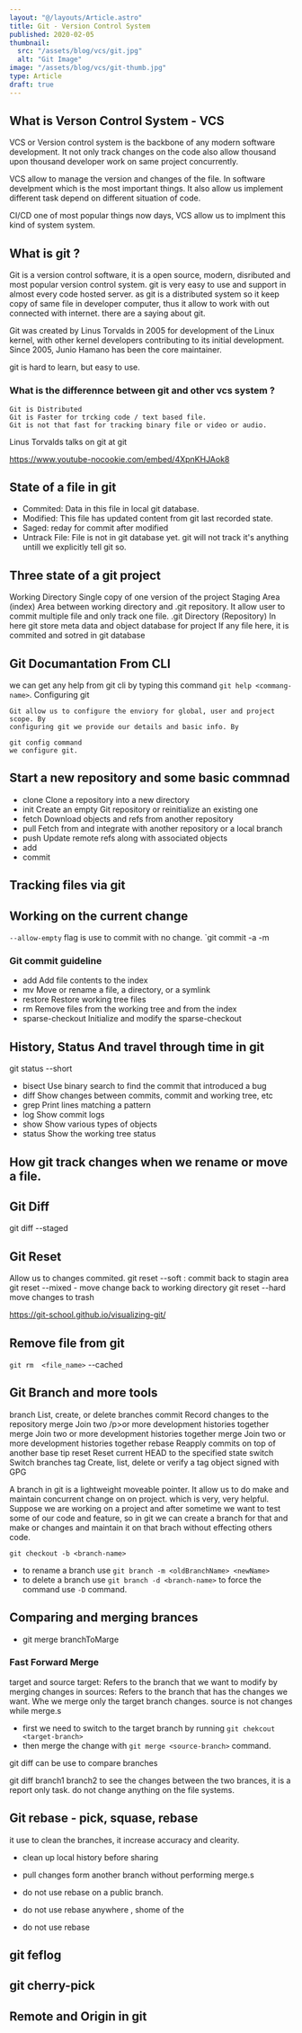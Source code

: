 ```yaml
---
layout: "@/layouts/Article.astro"
title: Git - Version Control System
published: 2020-02-05
thumbnail:
  src: "/assets/blog/vcs/git.jpg"
  alt: "Git Image"
image: "/assets/blog/vcs/git-thumb.jpg"
type: Article
draft: true
---
```


## What is Verson Control System - VCS

VCS or Version control system is the backbone of any modern software development. It not only track changes on the code also allow thousand upon thousand developer work on same project concurrently.

VCS allow to manage the version and changes of the file. In software develpment which is the most important things. It also allow us implement different task depend on different situation of code.

CI/CD one of most popular things now days, VCS allow us to implment this kind
of system system.

## What is git ?

Git is a version control software, it is a open source, modern, disributed and
most popular version control system. git is very easy to use and support in
almost every code hosted server. as git is a distributed system so it keep
copy of same file in developer computer, thus it allow to work with out
connected with internet. there are a saying about git.

Git was created by Linus Torvalds in 2005 for development of the Linux kernel, with other kernel developers contributing to its initial development. Since 2005, Junio Hamano has been the core maintainer.

git is hard to learn, but easy to use.

### What is the differennce between git and other vcs system ?

    Git is Distributed
    Git is Faster for trcking code / text based file.
    Git is not that fast for tracking binary file or video or audio.

Linus Torvalds talks on git at git

https://www.youtube-nocookie.com/embed/4XpnKHJAok8

## State of a file in git

- Commited: Data in this file in local git database.
- Modified: This file has updated content from git last recorded state.
- Saged: reday for commit after modified
- Untrack File: File is not in git database yet. git will not track it's
  anything untill we explicitly tell git so.

## Three state of a git project

Working Directory
Single copy of one version of the project
Staging Area (index)
Area between working directory and .git repository. It allow user to
commit multiple file and only track one file.
.git Directory (Repository)
In here git store meta data and object database for project
If any file here, it is commited and sotred in git database

## Git Documantation From CLI

we can get any help from git cli by typing this command `git help <commang-name>`.
Configuring git

    Git allow us to configure the enviory for global, user and project scope. By
    configuring git we provide our details and basic info. By

    git config command
    we configure git.

## Start a new repository and some basic commnad

- clone Clone a repository into a new directory
- init Create an empty Git repository or reinitialize an existing one
- fetch Download objects and refs from another repository
- pull Fetch from and integrate with another repository or a local branch
- push Update remote refs along with associated objects
- add
- commit

## Tracking files via git

## Working on the current change

`--allow-empty` flag is use to commit with no change.
`git commit -a -m

### Git commit guideline

- add Add file contents to the index
- mv Move or rename a file, a directory, or a symlink
- restore Restore working tree files
- rm Remove files from the working tree and from the index
- sparse-checkout Initialize and modify the sparse-checkout

## History, Status And travel through time in git

git status --short

- bisect Use binary search to find the commit that introduced a bug
- diff Show changes between commits, commit and working tree, etc
- grep Print lines matching a pattern
- log Show commit logs
- show Show various types of objects
- status Show the working tree status

## How git track changes when we rename or move a file.

## Git Diff

git diff --staged

## Git Reset

Allow us to changes commited.
git reset --soft : commit back to stagin area
git reset --mixed - move change back to working directory
git reset --hard move changes to trash

https://git-school.github.io/visualizing-git/

## Remove file from git

`git rm  <file_name>` --cached

## Git Branch and more tools

branch List, create, or delete branches
commit Record changes to the repository
merge Join two /p>or more development histories together
merge Join two or more development histories together
merge Join two or more development histories together
rebase Reapply commits on top of another base tip
reset Reset current HEAD to the specified state
switch Switch branches
tag Create, list, delete or verify a tag object signed with GPG

A branch in git is a lightweight moveable pointer. It allow us to do make and maintain concurrent change on on project. which is very, very helpful. Suppose we are working on a project and after sometime we want to test some of our code and feature, so in git we can create a branch for that and make or changes and maintain it on that brach without effecting others code.

`git checkout -b <branch-name>`

- to rename a branch use `git branch -m <oldBranchName> <newName>`
- to delete a branch use `git branch -d <branch-name>` to force the command use `-D` command.

## Comparing and merging brances

- git merge branchToMarge

### Fast Forward Merge

target and source
target: Refers to the branch that we want to modify by merging changes in
sources: Refers to the branch that has the changes we want.
Whe we merge only the target branch changes. source is not changes while merge.s

- first we need to switch to the target branch by running `git chekcout <target-branch> `
- then merge the change with `git merge <source-branch>` command.

git diff can be use to compare branches

git diff branch1 branch2 to see the changes between the two brances, it is a report only task. do not change anything on the file systems.

## Git rebase - pick, squase, rebase

it use to clean the branches, it increase accuracy and clearity.

- clean up local history before sharing
- pull changes form another branch without performing merge.s

- do not use rebase on a public branch.
- do not use rebase anywhere , shome of the
- do not use rebase

## git feflog

## git cherry-pick

## Remote and Origin in git
